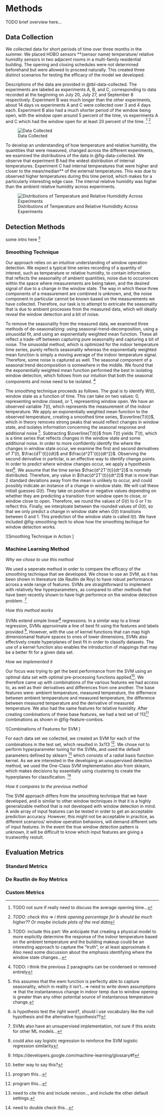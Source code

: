 # Methods

TODO brief overview here...

## Data Collection 

We collected data for short periods of time over three months in the summer. We placed HOBO sensors **(sensor name) temperature/ relative humidity sensors in two adjacent rooms in a multi-family residential building. The opening and closing schedules were not determined beforehand but were allowed to proceed naturally. This created three distinct scenarios for testing the efficacy of the model we developed. 

Descriptions of the data are provided in @tbl-data-collected. The experiments are labeled as experiments A, B, and C, corresponding to data recorded at the beginning on July 20, July 27, and September 8 respectively. Experiment B was much longer than the other experiments, about 14 days vs experiments A and C were collected over 3 and 4 days each. Experiment B also had a much shorter period of the window being open, with the window open around 5 percent of the time, vs experiments A and C which had the window open for at least 20 percent of the time. [^0] [^1]

[^1]: *TODO: check this => i think opening percentage for b should be much higher?? Or maybe include plots of the real data*
[^0]: TODO not sure if really need to discuss the average opening time...

![Data Collected](temp_figs/data_collected_table.png){#tbl-data-collected}

To develop an understanding of how temperature and relative humidity, the quantities that were measured, changed across the different experiments, we examined the distributions of the data in @fig-data-collected. We observe that experiment B had the widest distribution of internal temperatures. Experiment C had internal temperatures that were higher and closer to the mean/median** of the external temperatures. This was due to observed higher temperatures during this time period, which makes for a particularly interesting edge case. The internal relative humidity was higher than the ambient relative humidity across experiments. 

![Distributions of Temperature and Relative Humididty Across Experiments](temp_figs/data_collected.jpg){#fig-data-collected}



## Detection Methods

some intro here [^3] 

### Smoothing Technique

Our approach relies on an intuitive understanding of window operation detection. We expect a typical time series recording of a quantity of interest, such as temperature or relative humidity, to contain information that reflects the seasonality of ambient quantities, noise due to occurrences within the space where measurements are being taken, and the desired signal of due to a change in the window state. The way in which these three components of a measurement are combined is unknown, and, the noise component in particular cannot be known based on the measurements we have collected. Therefore, our task is to attempt to extricate the seasonality that is due to ambient processes from the measured data, which will ideally reveal the window detection and a bit of noise.

To remove the seasonality from the measured data, we examined three methods of de-seasonalizing: using seasonal-trend-decomposition, using a sinusoidal fit, and using an exponentially weighted mean function. These all reflect a trade-off between capturing pure seasonality and capturing a bit of noise. The sinusoidal method, which is optimized for the indoor temperature time series, purely reflects seasonality whereas the exponentially weighted mean function is simply a moving average of the indoor temperature signal. Therefore, some noise is captured as well. The seasonal component of a seasonal trend decomposition is somewhere in the middle. We found that the exponentially weighted mean function performed the best in isolating window detection, which follows from our intuition that both the seasonal components and noise need to be isolated. [^4]

The smoothing technique proceeds as follows. The goal is to identify $W(t)$, window state as a function of time. This can take on two values: 0, representing window closed, or 1, representing window open. We have an observed variable $T(t)$, which represents the measurement of the indoor temperature. We apply an exponentially weighted mean function to the observed temperature, creating a smoothed time series, $\overline{T(t)}$, which in theory removes strong peaks that would reflect changes in window state, and isolates information concerning the seasonal response and additional noise [^2]. Subtracting  $\overline{T(t)}$ from $T(t)$ yields $T'(t)$, which is a time series that reflects changes in the window state and some additional noise. In order to more confidently identify the where the changes in window state occur, we examine the first and second derivatives of $T'(t)$, $\frac{dT'(t)}{dt}$ and $\frac{d^2T'(t)}{dt^2}$. Observing the second derivative in particlar, is an effective way to identify change points. In order to predict where window changes occur, we apply a hypothesis test[^5]. We assume that the time series  $\frac{d^2T'(t)}{dt^2}$ is normally distributed. Therefore, any value in  $\frac{d^2T'(t)}{dt^2}$ that is more than 2 standard deviations away from the mean is unlikely to occur, and could possibly indicate an instance of a change in window state.   We will call these initiall guesses $G(t)$. They take on positive or negative values depending on whether they are predicting a transition from window open to close, or window close to open. Therefore, we round the values of $G(t)$ to 0 or 1 to reflect this. Finally, we interploate between the rounded values of  $G(t)$, so that we only predict a change in window state when $G(t)$ transitions between 0 and 1. This prediction of the window state is called $I(t)$. We have included @fig-smoothing-tech to show how the smoothing techique for window detection works. 

![Smoothing Technique in Action ]{#fig-smoothing-tech}

[^2]: this assumes that the ewm function is perfectly able to capture seasonality, which in reality it isn't...=> need to write down assumptipns => that the instantaneous change in indoor temp due to window opening is greater than any other potential source of instantanous temperature change. 
[^3]: TODO: include this part: We anticipate that creating a physical model to more explicitly determine the response of the indoor temperature based on the ambient temperature and the building makeup could be an interesting approach to capture the "truth", or at least approximate it Also need some discussion about the emphasis identifying where the window state changes...
[^4]: TODO: i think the previous 2 paragraphs can be condensed or removed entirely
[^5]: is hypothesis test the right word?, should i use vocabulary like the null hypothesis and the alternative hypothesis??

### Machine Learning Method

*Why we chose to use this method*

We used a seperate method in order to compare the efficacy of the smoothing technique that we developed. We chose to use an SVM, as it has been shown in litereature (de Rautlin de Roy) to have robust performance across a wide range of features. SVMs are straightforward to implement with relatively few hyperparameters, as compared to other methods that have been recently shown to have high performce on the window detection problem. [^6]

*How this method works*

SVMs extend simple linear[^7] regressions. In a similar way to a linear regression, SVMs approximate a line of best fit using the features and labels provided [^8]. However, with the use of kernel functions that can map high dimensionanal feature spaces to ones of lower dimensions, SVMs also effectively create hyperplanes of best fit  in order to classify datasets. The use of a kernel function also enables the introduction of mappings that may be a better fit for a given data set.

*How we implemented it* 

Our focus was trying to get the best performance from the SVM using an optimal data set with optimal pre-processing functions applied[^9]. We therefore came up with combinations of the various features we had access to, as well as their derivatives and differences from one another. The base features were: ambient temperature, measured temperature, the differnece between ambient tempaerature and measured temperature, the difference between measured temperature and the derivative of measured temperature. We also had the same features for telative humidity. After creating combinations of these base features, we had a test set of 113[^10] combinations as shown in @fig-feature-combos. 

![Combinations of Features for SVM  ]{#fig-feature-combos}

For each data set we collected, we created an SVM for each of the combinations in the test set, which resulted in 3x113 [^10]. We chose not to perform hyperparameter tuning for the SVMs, and used the default parameters defined by sklearn [^11] which consists of a radial basis function kernel. As we are interested in the developing an unsupervised detection method, we used the One-Class SVM implementation also from sklearn, which makes decisions by essentially using clustering to create the hyperplanes for classification. [^12]

*How it compares to the previous method* 

The SVM approach differs from the smoothing technique that we have developed, and is similar to other window techniques in that it is a highly generalizable method that is not developed with window detection in mind. A wide array of input features can be tested in order to get an acceptable prediction accuracy. However, this might not be acceptable in practice, as different scenarios/ window operation behaviors,  will demand different sets of input features. In the event the true window detection pattern is unknown, it will be difficult to know which input features are giving a trustworthy restult. 

[^6]: SVMs also have an unsupervised implementation, not sure if this exists for other ML models...
[^7]: could also say logistic regression to reinforce the SVM logistic regression similarity
[^8]: https://developers.google.com/machine-learning/glossary#f
[^9]: better way to say this? 
[^10]: program this...
[^11]: need to cite this and include version.., and include the other default settings.
[^12]: need to double check this...



## Evaluation Metrics

### Standard Metrics

### De Rautlin de Roy Metrics 

### Custom Metrics 

